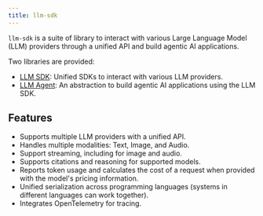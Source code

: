 ```yaml
---
title: llm-sdk
---
```


`llm-sdk` is a suite of library to interact with various Large Language Model (LLM) providers through a unified API and build agentic AI applications.

Two libraries are provided:

- [LLM SDK](./sdk): Unified SDKs to interact with various LLM providers.
- [LLM Agent](./agent): An abstraction to build agentic AI applications using the LLM SDK.

## Features

- Supports multiple LLM providers with a unified API.
- Handles multiple modalities: Text, Image, and Audio.
- Support streaming, including for image and audio.
- Supports citations and reasoning for supported models.
- Reports token usage and calculates the cost of a request when provided with the model's pricing information.
- Unified serialization across programming languages (systems in different languages can work together).
- Integrates OpenTelemetry for tracing.
